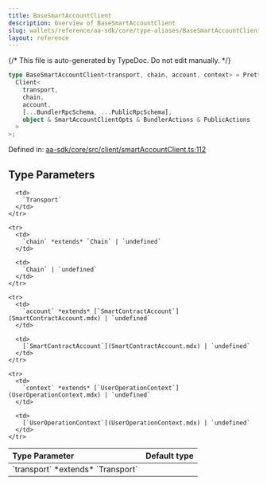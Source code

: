 ```yaml
---
title: BaseSmartAccountClient
description: Overview of BaseSmartAccountClient
slug: wallets/reference/aa-sdk/core/type-aliases/BaseSmartAccountClient
layout: reference
---
```


{/* This file is auto-generated by TypeDoc. Do not edit manually. */}

```ts
type BaseSmartAccountClient<transport, chain, account, context> = Prettify<
  Client<
    transport,
    chain,
    account,
    [...BundlerRpcSchema, ...PublicRpcSchema],
    object & SmartAccountClientOpts & BundlerActions & PublicActions
  >
>;
```

Defined in: [aa-sdk/core/src/client/smartAccountClient.ts:112](https://github.com/alchemyplatform/aa-sdk/blob/17aad1f572375d42a06c7e3238078a88a435d459/aa-sdk/core/src/client/smartAccountClient.ts#L112)

## Type Parameters

<table>
  <thead>
    <tr>
      <th align="left">Type Parameter</th>
      <th align="left">Default type</th>
    </tr>
  </thead>

  <tbody>
    <tr>
      <td>
        `transport` *extends* `Transport`
      </td>

      <td>
        `Transport`
      </td>
    </tr>

    <tr>
      <td>
        `chain` *extends* `Chain` | `undefined`
      </td>

      <td>
        `Chain` | `undefined`
      </td>
    </tr>

    <tr>
      <td>
        `account` *extends* [`SmartContractAccount`](SmartContractAccount.mdx) | `undefined`
      </td>

      <td>
        [`SmartContractAccount`](SmartContractAccount.mdx) | `undefined`
      </td>
    </tr>

    <tr>
      <td>
        `context` *extends* [`UserOperationContext`](UserOperationContext.mdx) | `undefined`
      </td>

      <td>
        [`UserOperationContext`](UserOperationContext.mdx) | `undefined`
      </td>
    </tr>

  </tbody>
</table>
